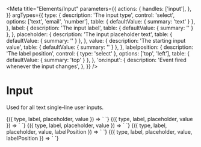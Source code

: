 
<Meta
  title="Elements/Input"
  parameters={{
    actions: {
      handles: ['input'],
    },
  }}
  argTypes={{
    type: {
      description: 'The input type',
      control: 'select',
      options: ['text', 'email', 'number'],
      table: { defaultValue: { summary: 'text' } },
    },
    label: {
      description: 'The input label',
      table: { defaultValue: { summary: '' } },
    },
    placeholder: {
      description: 'The input placeholder text',
      table: { defaultValue: { summary: '' } },
    },
    value: {
      description: 'The starting input value',
      table: { defaultValue: { summary: '' } },
    },
    labelposition: {
      description: 'The label position',
      control: { type: 'select' },
      options: ['top', 'left'],
      table: { defaultValue: { summary: 'top' } },
    },
    'on:input': {
      description: 'Event fired whenever the input changes',
    },
  }}
/>

# Input

Used for all text single-line user inputs.

<Canvas>
  <Story
    name='Text'
    args={{
      type: 'text',
      label: 'Favorite soup',
      placeholder: 'Enter soup here',
      value: 'Minestrone',
    }}
  >
    {({ type, label, placeholder, value }) => `
      <v-input
        type='${type}'
        label='${label}'
        placeholder='${placeholder}'
        value='${value}'
      />
    `}
  </Story>
</Canvas>

<Canvas>
  <Story
    name='Number'
    args={{
      type: 'number',
      label: 'Amount of soup',
      placeholder: '0',
      value: '',
    }}
  >
    {({ type, label, placeholder, value }) => `
      <v-input
        type='${type}'
        label='${label}'
        placeholder='${placeholder}'
        value='${value}'
      />
    `}
  </Story>
</Canvas>

<Canvas>
  <Story
    name='No label'
    args={{
      type: 'number',
      placeholder: '0',
      value: '',
    }}
  >
    {({ type, label, placeholder, value }) => `
      <v-input
        type='${type}'
        placeholder='${placeholder}'
        value='${value}'
      />
    `}
  </Story>
</Canvas>

<Canvas>
  <Story
    name='Left label'
    args={{
      label: `Whose soup?`,
      placeholder: 'Enter name',
      value: '',
      labelPosition: 'left',
    }}
  >
    {({ type, label, placeholder, value, labelPosition }) => `
      <v-input
        label='${label}'
        placeholder='${placeholder}'
        value='${value}'
        labelposition='${labelPosition}'
      />
    `}
  </Story>
</Canvas>

<Canvas>
  <Story
    name='Left label with number'
    args={{
      type: 'number',
      label: `Soups?`,
      placeholder: 'Enter name',
      value: '',
      labelPosition: 'left',
    }}
  >
    {({ type, label, placeholder, value, labelPosition }) => `
      <v-input
        type='${type}'
        label='${label}'
        placeholder='${placeholder}'
        value='${value}'
        labelposition='${labelPosition}'
      />
    `}
  </Story>
</Canvas>
